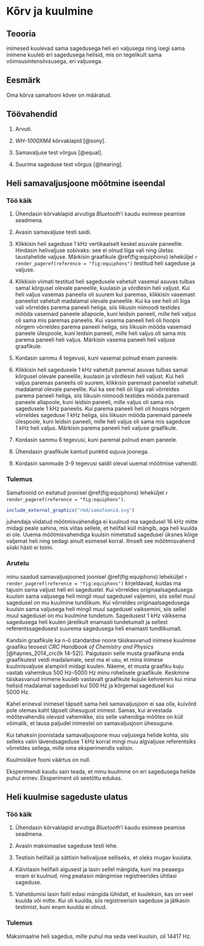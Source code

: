 # Kõrv ja kuulmine

## Teooria

inimesed kuulevad sama sagedusega heli eri valjusega ning isegi sama inimene kuuleb eri sagedusega helisid, mis on tegelikult sama võimsusintensiivsusega, eri valjusega.

## Eesmärk

Oma kõrva samafooni kõver on määratud.

## Töövahendid

1. Arvuti.

2. *WH-1000XM4* kõrvaklapid [@sony].

3. Samavaljuse test võrgus [@equal].

4. Suurima sageduse test võrgus [@hearing].

## Heli samavaljusjoone mõõtmine iseendal

### Töö käik

1. Ühendasin kõrvaklapid arvutiga *Bluetooth*'i kaudu esimese peamise seadmena.

2. Avasin samavaljuse testi saidi.

3. Klikkisin heli sageduse $\qty{1}{\kHz}$ vertikaalselt keskel asuvale paneelile. Hindasin helivaljuse sobivaks: see ei olnud liiga vali ning ületas taustahelide valjuse. Märkisin graafikule \@ref(fig:equiphons) leheküljel `r render_pageref(reference = "fig:equiphons")` testitud heli sageduse ja valjuse.

4. Klikkisin viimati testitud heli sagedusele vahetult vasemal asuvas tulbas samal kõrgusel olevale paneelile, kuulasin ja võrdlesin heli valjust. Kui heli valjus vasemas paneelis oli suurem kui paremas, klikkisin vasemast paneelist vahetult madalamal olevale paneelile. Kui ka see heli oli liiga vali võrreldes parema paneeli heliga, siis liikusin niimoodi testides mööda vasemaid paneele allapoole, kuni leidsin paneeli, mille heli valjus oli sama mis paremas paneelis. Kui vasema paneeli heli oli hoopis nõrgem võrreldes parema paneeli heliga, siis liikusin mööda vasemaid paneele ülespoole, kuni leidsin paneeli, mille heli valjus oli sama mis parema paneeli heli valjus. Märkisin vasema paneeli heli valjuse graafikule.

5. Kordasin sammu 4 tegevusi, kuni vasemal polnud enam paneele.

6. Klikkisin heli sagedusele $\qty{1}{\kHz}$ vahetult paremal asuvas tulbas samal kõrgusel olevale paneelile, kuulasin ja võrdlesin heli valjust. Kui heli valjus paremas paneelis oli suurem, klikkisin paremast paneelist vahetult madalamal olevale paneelile. Kui ka see heli oli liiga vali võrreldes parema paneeli heliga, siis liikusin niimoodi testides mööda paremaid paneele allapoole, kuni leidsin paneeli, mille valjus oli sama mis sagedusele $\qty{1}{\kHz}$ paneelis. Kui parema paneeli heli oli hoopis nõrgem võrreldes sageduse $\qty{1}{\kHz}$ heliga, siis liikusin mööda paremaid paneele ülespoole, kuni leidsin paneeli, mille heli valjus oli sama mis sageduse $\qty{1}{\kHz}$ heli valjus. Märkisin parema paneeli heli valjuse graafikule.

7. Kordasin sammu 6 tegevusi, kuni paremal polnud enam paneele.

8. Ühendasin graafikule kantud punktid sujuva joonega.

9. Kordasin sammude 3-9 tegevusi saidil oleval uuemal mõõtmise vahendil.

### Tulemus

Samafoonid on esitatud joonisel \@ref(fig:equiphons) leheküljel `r render_pageref(reference = "fig:equiphons")`.

```r
include_external_graphics("rmd/samafoonid.svg")

```

juhendaja viidatud mõõtmisvahendiga ei kuulnud ma sagedusel $\qty{16}{\kHz}$ mitte midagi peale sahina, mis viitas sellele, et helifail küll mängib, aga heli kuulda ei ole. Uuema mõõtmisvahendiga kuulsin nimetatud sagedusel üksnes kõige valjemat heli ning sedagi ainult esimesel korral. Ilmselt see mõõtmisvahend siiski hästi ei toimi.

### Arutelu

minu saadud samavaljusjooned joonisel \@ref(fig:equiphons) leheküljel `r render_pageref(reference = "fig:equiphons")` kirjeldavad, kuidas ma tajusin sama valjust heli eri sagedustel. Kui võrreldes originaalsagedusega kuulsin sama valjusega heli mingil muul sagedusel valjemini, siis sellel muul sagedusel on mu kuulmine tundlikum. Kui võrreldes originaalsagedusega kuulsin sama valjusega heli mingil muul sagedusel vaiksemini, siis sellel muul sagedusel on mu kuulmine tundetum. Sagedusest $\qty{1}{\kHz}$ väiksema sagedusega heli kuulen järelikult enamasti tundetumalt ja sellest referentssagedusest suurema sagedusega heli enamasti tundlikumalt.

Kandsin graafikule ka n-ö standardse noore täiskasvanud inimese kuulmise graafiku teosest *CRC Handbook
of
Chemistry and Physics* [@haynes_2014_crc(lk 14-52)]. Paigutasin selle musta graafikuna enda graafikutest veidi madalamale, sest ma ei usu, et mina inimese kuulmisvaljuse alampiiril midagi kuulen. Näeme, et musta graafiku kuju vastab vahemikus $\qtyrange{500}{5000}{\Hz}$ minu rohelisele graafikule. Keskmine täiskasvanud inimene kuuleb vastavalt graafikute kujule kehvemini kui mina helisid madalamal sagedusel kui $\qty{500}{\Hz}$ ja kõrgemal sagedusel kui $\qty{5000}{\Hz}$.

Kahel erineval inimesel täpselt sama heli samavaljusjoon ei saa olla, kuivõrd pole olemas kaht täpselt ühesugust inimest. Samas, kui arvestada mõõtevahendis olevaid vahemikke, siis selle vahendiga mõõtes on küll võimalik, et lausa paljudel inimestel on samavaljusjoon ühesugune.

Kui tahaksin joonistada samavaljusjoone muu valjusega helide kohta, siis selleks valin lävendsageduse $\qty{1}{\kHz}$ korral mingi muu algvaljuse referentsiks võrreldes sellega, mille oma eksperimendis valisin.

Kuulmisläve fooni väärtus on null.

Eksperimendi kaudu sain teada, et minu kuulmine on eri sagedusega helide puhul erinev. Eksperiment oli seetõttu edukas.

## Heli kuulmise sageduste ulatus

### Töö käik

1. Ühendasin kõrvaklapid arvutiga *Bluetooth*'i kaudu esimese peamise seadmena.

2. Avasin maksimaalse sageduse testi lehe.

3. Testisin helifaili ja sättisin helivaljuse selliseks, et oleks mugav kuulata.

4. Käivitasin helifaili algusest ja lasin sellel mängida, kuni ma peaaegu enam ei kuulnud, ning peatasin mängimise registreerides ühtlasi sageduse.

5. Vaheldumisi lasin failil edasi mängida lühidalt, et kuuleksin, kas on veel kuulda või mitte. Kui oli kuulda, siis registreerisin sageduse ja jätkasin testimist, kuni enam kuulda ei olnud.

### Tulemus

Maksimaalne heli sagedus, mille puhul ma seda veel kuulsin, oli $\qty{14417}{\Hz}$.
